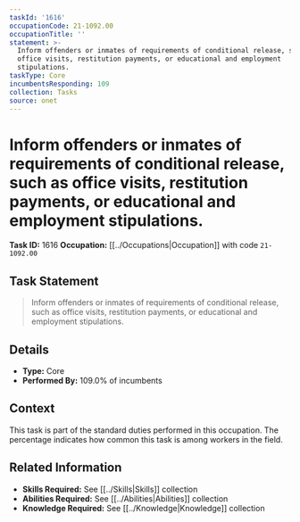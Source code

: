 ```yaml
---
taskId: '1616'
occupationCode: 21-1092.00
occupationTitle: ''
statement: >-
  Inform offenders or inmates of requirements of conditional release, such as
  office visits, restitution payments, or educational and employment
  stipulations.
taskType: Core
incumbentsResponding: 109
collection: Tasks
source: onet
---
```

# Inform offenders or inmates of requirements of conditional release, such as office visits, restitution payments, or educational and employment stipulations.

**Task ID:** 1616
**Occupation:** [[../Occupations|Occupation]] with code `21-1092.00`

## Task Statement

> Inform offenders or inmates of requirements of conditional release, such as office visits, restitution payments, or educational and employment stipulations.

## Details

- **Type:** Core
- **Performed By:** 109.0% of incumbents

## Context

This task is part of the standard duties performed in this occupation. The percentage indicates how common this task is among workers in the field.

## Related Information

- **Skills Required:** See [[../Skills|Skills]] collection
- **Abilities Required:** See [[../Abilities|Abilities]] collection
- **Knowledge Required:** See [[../Knowledge|Knowledge]] collection
